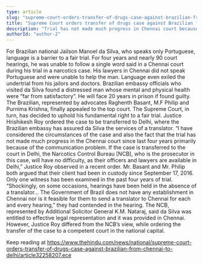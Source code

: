 ```yaml
---
type: article
slug: "supreme-court-orders-transfer-of-drugs-case-against-brazilian-from-chennai-to-delhi"
title: "Supreme Court orders transfer of drugs case against Brazilian from Chennai to Delhi"
description: "Trial has not made much progress in Chennai court because of communication problem, says judge"
authorId: "author-2"
---
```


For Brazilian national Jailson Manoel da Silva, who speaks only Portuguese, language is a barrier to a fair trial.
For four years and nearly 90 court hearings, he was unable to follow a single word said in a Chennai court during his trial in a narcotics case. 
His lawyers in Chennai did not speak Portuguese and were unable to help the man. Language even exiled the undertrial from his jailors and doctors. Brazilian embassy officials who visited da Silva found a distressed man whose mental and physical health were “far from satisfactory”. He will face 20 years in prison if found guilty.
The Brazilian, represented by advocates Raghenth Basant, M.F Philip and Purnima Krishna, finally appealed to the top court.
The Supreme Court, in turn, has decided to uphold his fundamental right to a fair trial. Justice Hrishikesh Roy ordered the case to be transferred to Delhi, where the Brazilian embassy has assured da Silva the services of a translator.
“I have considered the circumstances of the case and also the fact that the trial has not made much progress in the Chennai court since last four years primarily because of the communication problem. If the case is transferred to the court in Delhi, the Narcotics Control Bureau [NCB], who is the prosecutor in this case, will have no difficulty, as their officers and lawyers are available in Delhi,” Justice Roy observed in a recent order.
Mr. Basant and Mr. Philip both argued that their client had been in custody since September 17, 2016. Only one witness has been examined in the past four years of trial.
“Shockingly, on some occasions, hearings have been held in the absence of a translator... The Government of Brazil does not have any establishment in Chennai nor is it feasible for them to send a translator to Chennai for each and every hearing,” they had contended in the hearing.
The NCB, represented by Additional Solicitor General K.M. Nataraj, said da Silva was entitled to effective legal representation and it was provided in Chennai. However, Justice Roy differed from the NCB’s view, while ordering the transfer of the case to a competent court in the national capital.

Keep reading at https://www.thehindu.com/news/national/supreme-court-orders-transfer-of-drugs-case-against-brazilian-from-chennai-to-delhi/article32258207.ece
